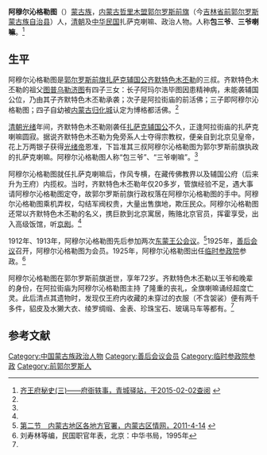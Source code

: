 '''阿穆尔沁格勒图'''（{{bd|？||？|}}）[[蒙古族|蒙古族]]，[[内蒙古|内蒙古]][[哲里木盟|哲里木盟]][[郭尔罗斯前旗|郭尔罗斯前旗]]（今[[吉林省|吉林省]][[前郭尔罗斯蒙古族自治县|前郭尔罗斯蒙古族自治县]]）人，[[清朝|清朝]]及[[中华民国|中华民国]]扎萨克喇嘛、政治人物。人称'''包三爷'''、'''三爷喇嘛'''。<ref name=qingcheng>[http://www.qingis.com/books/qiwang.txt 齐王府秘史(三)——府衙轶事，青城驿站，于2015-02-02查阅] {{webarchive|url=https://web.archive.org/web/20160304185410/http://www.qingis.com/books/qiwang.txt |date=2016-03-04 }}</ref>

==生平==
阿穆尔沁格勒图是[[郭尔罗斯前旗|郭尔罗斯前旗]][[扎萨克|扎萨克]][[辅国公|辅国公]][[齐默特色木丕勒|齐默特色木丕勒]]的三叔。齐默特色木丕勒的祖父[[图普乌勒济图|图普乌勒济图]]有四子三女：长子阿玛尔浩毕图因患精神病，未能袭辅国公位，乃由其子齐默特色木丕勒承袭；次子是阿拉街庙的前活佛；三子即阿穆尔沁格勒图；四子自幼被[[内蒙古|内蒙古]][[归化城|归化城]]认定为博格都活佛。<ref name=qingcheng/>

[[清朝|清朝]][[光绪|光绪]]年间，齐默特色木丕勒刚袭任[[扎萨克|扎萨克]][[辅国公|辅国公]]不久，正逢阿拉街庙的扎萨克喇嘛圆寂。据说齐默特色木丕勒为免旁系人士夺得宗教权，便亲自到北京见皇帝，花上万两银子获得[[光绪帝|光绪帝]]恩准，下旨准其三叔阿穆尔沁格勒图为郭尔罗斯前旗执政的扎萨克喇嘛。阿穆尔沁格勒图人称“包三爷”、“三爷喇嘛”。<ref name=qingcheng/>

阿穆尔沁格勒图就任扎萨克喇嘛后，作风专横，在藏传佛教界以及辅国公府（后来升为王府）内揽权。当时，齐默特色木丕勒年仅20多岁，管旗经验不足，遇大事请阿穆尔沁格勒图定夺，故郭尔罗斯前旗行政权落在阿穆尔沁格勒图的手中。阿穆尔沁格勒图乘机弄权，勾结军阀权贵，大量出售旗地，欺压民众。阿穆尔沁格勒图还常以齐默特色木丕勒的名义，携巨款到北京寓居，贿赂北京官员，挥霍享受，出入高级饭馆，听[[京剧|京剧]]。<ref name=qingcheng/>

1912年、1913年，阿穆尔沁格勒图先后参加两次[[东蒙王公会议|东蒙王公会议]]。<ref>[http://bgw012027.chinaw3.com/fagui/ShowArticle.asp?ArticleID=5513 第二节　内蒙古地区各地方官署，内蒙古区情网，2011-4-14] {{webarchive|url=https://archive.is/20120707043459/http://bgw012027.chinaw3.com/fagui/ShowArticle.asp?ArticleID=5513 |date=2012-07-07 }}</ref>1925年，[[善后会议|善后会议]]召开，阿穆尔沁格勒图为会员。1925年，阿穆尔沁格勒图出任[[临时参政院|临时参政院]]参政。<ref>刘寿林等编，民国职官年表，北京：中华书局，1995年</ref>

阿穆尔沁格勒图在郭尔罗斯前旗逝世，享年72岁。齐默特色木丕勒以王爷和晚辈的身份，在阿拉街庙为阿穆尔沁格勒图主持
了隆重的丧礼，全旗喇嘛诵经超度亡灵。此后清点其遗物时，发现仅王府内收藏的未穿过的衣服（不含袈裟）便有两千多件，貂皮及水獭大衣、绫罗绸缎、金表、珍珠宝石、玻璃马车等都有。<ref name=qingcheng/>

==参考文献==
{{reflist}}

{{东蒙王公会议}}
[[Category:中国蒙古族政治人物|Category:中国蒙古族政治人物]]
[[Category:善后会议会员|Category:善后会议会员]]
[[Category:临时参政院参政|Category:临时参政院参政]]
[[Category:前郭尔罗斯人|Category:前郭尔罗斯人]]